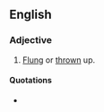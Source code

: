 ==English==

===Adjective===
{{en-adj}}

# [[flung|Flung]] or [[thrown]] up.

====Quotations====
* {{seeCites}}